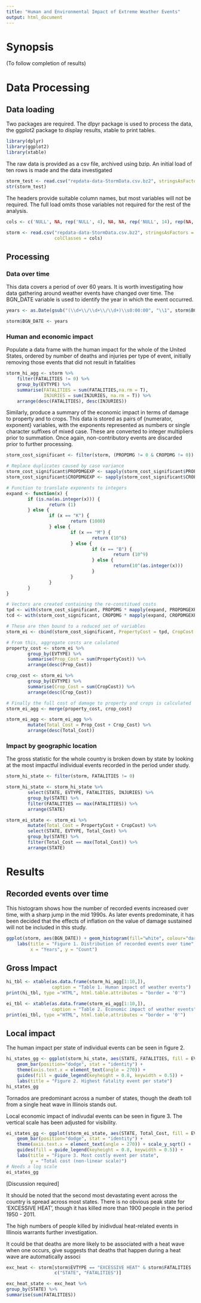 ```yaml
---
title: "Human and Environmental Impact of Extreme Weather Events"
output: html_document
---
```


# Synopsis

(To follow completion of results)

# Data Processing

## Data loading 

Two packages are required. The dlpyr package is used to process the data, the 
ggplot2 package to display results, xtable to print tables.
```r
library(dplyr)
library(ggplot2)
library(xtable)
```


The raw data is provided as a csv file, archived using bzip. An initial load of 
ten rows is made and the data investigated

```r
storm_test <- read.csv("repdata-data-StormData.csv.bz2", stringsAsFactors = FALSE, nrows = 10)
str(storm_test)
```

The headers provide suitable column names, but most variables will not be required. 
The full load omits those variables not required for the rest of the analysis.

```r
cols <- c('NULL', NA, rep('NULL', 4), NA, NA, rep('NULL', 14), rep(NA, 6), rep('NULL', 9))

storm <- read.csv("repdata-data-StormData.csv.bz2", stringsAsFactors = FALSE,
                  colClasses = cols)
```

## Processing

### Data over time

This data covers a period of over 60 years. It is worth investigating how data 
gathering around weather events have changed over time. The BGN_DATE variable 
is used to identify the year in which the event occurred. 

```r
years <- as.Date(gsub("(\\d+\\/\\d+\\/\\d+)\\s0:00:00", "\\1", storm$BGN_DATE), format = "%m/%d/%Y")

storm$BGN_DATE <- years 
```

### Human and economic impact

Populate a data frame with the human impact for the whole of the United States, 
ordered by number of deaths and injuries per type of event, initially removing 
those events that did not result in fatalities
```r
storm_hi_agg <- storm %>%
    filter(FATALITIES != 0) %>%
    group_by(EVTYPE) %>%
    summarise(FATALITIES = sum(FATALITIES,na.rm = T), 
              INJURIES = sum(INJURIES, na.rm = T)) %>%
    arrange(desc(FATALITIES), desc(INJURIES))
```

Similarly, produce a summary of the economic impact in terms of damage to 
property and to crops. This data is stored as pairs of {numerator, exponent} 
variables, with the exponents represented as numbers or single character 
suffixes of mixed case. These are converted to integer multipliers prior to 
summation. Once again, non-contributory events are discarded prior to further 
processing.
```r

storm_cost_significant <- filter(storm, (PROPDMG != 0 & CROPDMG != 0))

# Replace duplicates caused by case variance
storm_cost_significant$PROPDMGEXP <- sapply(storm_cost_significant$PROPDMGEXP,toupper)
storm_cost_significant$CROPDMGEXP <- sapply(storm_cost_significant$CROPDMGEXP,toupper)

# Function to translate exponents to integers
expand <- function(x) {
        if (is.na(as.integer(x))) {
                return (1)
        } else {
                if (x == "K") {
                        return (1000)
                } else {
                        if (x == "M") {
                                return (10^6)
                        } else {
                                if (x == "B") {
                                        return (10^9)
                                } else {
                                        return(10^(as.integer(x)))
                                }
                        }
                }
        }
}

# Vectors are created containing the re-constitued costs
tpd <- with(storm_cost_significant, PROPDMG * mapply(expand, PROPDMGEXP))
tcd <- with(storm_cost_significant, CROPDMG * mapply(expand, CROPDMGEXP))

# These are then bound to a reduced set of variables
storm_ei <- cbind(storm_cost_significant, PropertyCost = tpd, CropCost = tcd)

# From this, aggregate costs are calulated
property_cost <- storm_ei %>%
        group_by(EVTYPE) %>%
        summarise(Prop_Cost = sum(PropertyCost)) %>%
        arrange(desc(Prop_Cost))

crop_cost <- storm_ei %>%
        group_by(EVTYPE) %>%
        summarise(Crop_Cost = sum(CropCost)) %>%
        arrange(desc(Crop_Cost))

# Finally the full cost of damage to property and crops is calculated
storm_ei_agg <- merge(property_cost, crop_cost)

storm_ei_agg <- storm_ei_agg %>%
        mutate(Total_Cost = Prop_Cost + Crop_Cost) %>%
        arrange(desc(Total_Cost))
```

### Impact by geographic location

The gross statistic for the whole country is broken down by state by looking at 
the most impactful individual events recorded in the period under study.

```r
storm_hi_state <- filter(storm, FATALITIES != 0)

storm_hi_state <- storm_hi_state %>%
        select(STATE, EVTYPE, FATALITIES, INJURIES) %>%
        group_by(STATE) %>%
        filter(FATALITIES == max(FATALITIES)) %>%
        arrange(STATE)
```


```r
storm_ei_state <- storm_ei %>%
        mutate(Total_Cost = PropertyCost + CropCost) %>%
        select(STATE, EVTYPE, Total_Cost) %>%
        group_by(STATE) %>%
        filter(Total_Cost == max(Total_Cost)) %>%
        arrange(STATE)
```

# Results

## Recorded events over time
This histogram shows how the number of recorded events increased over time, with 
a sharp jump in the mid 1990s. As later events predominate, it has been decided 
that the effects of inflation on the value of damage sustained will not be 
included in this study.

```r
ggplot(storm, aes(BGN_DATE)) + geom_histogram(fill="white", colour="darkgreen") +
    labs(title = "Figure 1. Distribution of recorded events over time", 
         x = "Years", y = "Count")
```

## Gross Impact

```r
hi_tbl <- xtable(as.data.frame(storm_hi_agg[1:10,]), 
                 caption = "Table 1. Human impact of weather events")
print(hi_tbl, type ="HTML", html.table.attributes = "border = '0'")
```

```r
ei_tbl <- xtable(as.data.frame(storm_ei_agg[1:10,]), 
                 caption = "Table 2. Economic impact of weather events")
print(ei_tbl, type ="HTML", html.table.attributes = "border = '0'")
```

## Local impact

The human impact per state of individual events can be seen in figure 2.

```r
hi_states_gg <- ggplot(storm_hi_state, aes(STATE, FATALITIES, fill = EVTYPE)) +
    geom_bar(position="dodge", stat = "identity") +
    theme(axis.text.x = element_text(angle = 270)) +
    guides(fill = guide_legend(keyheight = 0.8, keywidth = 0.5)) +
    labs(title = "Figure 2. Highest fatality event per state")
hi_states_gg
```

Tornados are predominant across a number of states, though the death toll from a 
single heat wave in Illinois stands out.

Local economic impact of indivudal events can be seen in figure 3. The vertical 
scale has been adjusted for visibility.
```r
ei_states_gg <- ggplot(storm_ei_state, aes(STATE, Total_Cost, fill = EVTYPE)) +
    geom_bar(position="dodge", stat = "identity") +
    theme(axis.text.x = element_text(angle = 270)) + scale_y_sqrt() + 
    guides(fill = guide_legend(keyheight = 0.8, keywidth = 0.5)) +
    labs(title = "Figure 3. Most costly event per state", 
         y = "Total cost (non-linear scale)")
# Needs a log scale
ei_states_gg
```

[Discussion required]

It should be noted that the second most devastating event across the country is 
spread across most states. There is no obvious peak state for 'EXCESSIVE HEAT', 
though it has killed more than 1900 people in the period 1950 - 2011.

The high numbers of people killed by inidivdual heat-related events in Illinois 
warrants further investigation.

It could be that deaths are more likely to be 
associated with a heat wave when one occurs, give
suggests that 
deaths that happen during a heat wave are automatically associ
```r
exc_heat <- storm[storm$EVTYPE == "EXCESSIVE HEAT" & storm$FATALITIES != 0, 
                  c("STATE", "FATALITIES")]

exc_heat_state <- exc_heat %>%
group_by(STATE) %>%
summarise(sum(FATALITIES))

```


